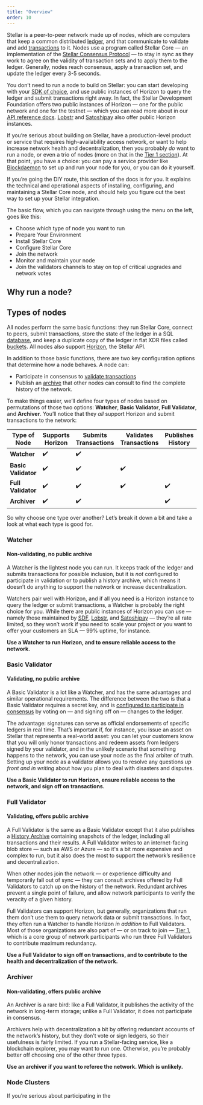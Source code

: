 ```yaml
---
title: "Overview"
order: 10
---
```


Stellar is a peer-to-peer network made up of nodes, which are computers that keep a common distributed [ledger](link), and that communicate to validate and add [transactions](link) to it.  Nodes use a program called Stellar Core — an implementation of the [Stellar Consensus Protocol](link) — to stay in sync as they work to agree on the validity of transaction sets and to apply them to the ledger.  Generally, nodes reach consensus, apply a transaction set, and update the ledger every 3-5 seconds.

You don’t need to run a node to build on Stellar: you can start developing with your [SDK of choice](link), and use public instances of Horizon to query the ledger and submit transactions right away.  In fact, the Stellar Development Foundation offers two public instances of Horizon — one for the public network and one for the testnet — which you can read more about in our [API reference docs](link).  [Lobstr](link) and [Satoshipay](link) also offer public Horizon instances.

If you’re serious about building on Stellar, have a production-level product or service that requires high-availability access network, or want to help increase network health and decentralization, then you probably *do* want to run a node, or even a trio of nodes (more on that in the [Tier 1 section](link)).  At that point, you have a choice: you can pay a service provider like [Blockdaemon](link) to set up and run your node for you, or you can do it yourself. 

If you’re going the DIY route, this section of the docs is for you.  It explains the technical and operational aspects of installing, configuring, and maintaining a Stellar Core node, and should help you figure out the best way to set up your Stellar integration.

The basic flow, which you can navigate through using the menu on the left, goes like this:
* Choose which type of node you want to run
* Prepare Your Environment
* Install Stellar Core
* Configure Stellar Core
* Join the network
* Monitor and maintain your node
* Join the validators channels to stay on top of critical upgrades and network votes

## Why run a node?

## Types of nodes
All nodes perform the same basic functions: they run Stellar Core, connect to peers, submit transactions, store the state of the ledger in a SQL [database](link), and keep a duplicate copy of the ledger in flat XDR files called [buckets](link).  All nodes also support [Horizon](link), the Stellar API.  

In addition to those basic functions, there are two key configuration options that determine how a node behaves.  A node can:
* Participate in consensus to [validate transactions](link)
* Publish an [archive](link) that other nodes can consult to find the complete history of the network. 

To make things easier, we’ll define four types of nodes based on permutations of those two options: **Watcher**, **Basic Validator**, **Full Validator**, and **Archiver**.  You’ll notice that they *all* support Horizon and submit transactions to the network:


| Type of Node | Supports Horizon | Submits Transactions | Validates Transactions | Publishes History |
|--------------|------------------|----------------------|------------------------|-------------------|
|**Watcher**   | :heavy_check_mark:              | :heavy_check_mark:                 |                    |              |
|**Basic Validator**| :heavy_check_mark:         | :heavy_check_mark:                 | :heavy_check_mark:                   |                |
|**Full Validator**| :heavy_check_mark:          | :heavy_check_mark:              | :heavy_check_mark:                | :heavy_check_mark:               |
|**Archiver**| :heavy_check_mark: | :heavy_check_mark: | |:heavy_check_mark: |

So why choose one type over another?  Let’s break it down a bit and take a look at what each type is good for.

### Watcher
#### Non-validating, no public archive
A Watcher is the lightest node you can run.  It keeps track of the ledger and submits transactions for possible inclusion, but it is *not* configured to participate in validation or to publish a history archive, which means it doesn’t do anything to support the network or increase decentralization. 

Watchers pair well with Horizon, and if all you need is a Horizon instance to query the ledger or submit transactions, a Watcher is probably the right choice for you.  While there are public instances of Horizon you can use — namely those maintained by [SDF](link), [Lobstr](link), and [Satoshipay](link) — they’re all rate limited, so they won’t work if you need to scale your project or you want to offer your customers an SLA — 99% uptime, for instance.

**Use a Watcher to run Horizon, and to ensure reliable access to the network.**

### Basic Validator
#### Validating, no public archive
A Basic Validator is a lot like a Watcher, and has the same advantages and similar operational requirements. The difference between the two is that a Basic Validator requires a secret key, and is [configured to participate in consensus](link) by voting on — and signing off on — changes to the ledger.  

The advantage: signatures can serve as official endorsements of specific ledgers in real time.  That’s important if, for instance, you issue an asset on Stellar that represents a real-world asset: you can let your customers know that you will only honor transactions and redeem assets from ledgers signed by your validator, and in the unlikely scenario that something happens to the network, you can use your node as the final arbiter of truth.  Setting up your node as a validator allows you to resolve any questions *up front and in writing* about how you plan to deal with disasters and disputes. 

**Use a Basic Validator to run Horizon, ensure reliable access to the network, and sign off on transactions.**

### Full Validator
#### Validating, offers public archive
A Full Validator is the same as a Basic Validator except that it also publishes a [History Archive](link) containing snapshots of the ledger, including all transactions and their results.  A Full Validator writes to an internet-facing blob store — such as AWS or Azure — so it's a bit more expensive and complex to run, but it also does the most to support the network’s resilience and decentralization.

When other nodes join the network — or experience difficulty and temporarily fall out of sync — they can consult archives offered by Full Validators to catch up on the history of the network.  Redundant archives prevent a single point of failure, and allow network participants to verify the veracity of a given history. 

Full Validators can support Horizon, but generally, organizations that run them don’t use them to query network data or submit transactions.  In fact, they often run a Watcher to handle Horizon *in addition* to Full Validators.  Most of those organizations are also part of — or on track to  join — [Tier 1](link), which is a core group of network participants who run three Full Validators to contribute maximum redundancy.  

**Use a Full Validator to sign off on transactions, and to contribute to the health and decentralization of the network.**

### Archiver
#### Non-validating, offers public archive 
An Archiver is a rare bird: like a Full Validator, it publishes the activity of the network in long-term storage; unlike a Full Validator, it does not participate in consensus.

Archivers help with decentralization a bit by offering redundant accounts of the network’s history, but they don’t vote or sign ledgers, so their usefulness is fairly limited.  If you run a Stellar-facing service, like a blockchain explorer, you may want to run one.  Otherwise, you’re probably better off choosing one of the other three types.

**Use an archiver if you want to referee the network.  Which is unlikely.**

### Node Clusters
If you’re serious about participating in the 
